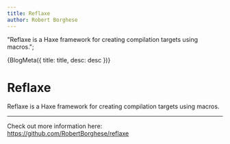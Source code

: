 ```yaml
---
title: Reflaxe
author: Robert Borghese
---
```



  "Reflaxe is a Haxe framework for creating compilation targets using macros.";

<Head>{BlogMeta({ title: title, desc: desc })}</Head>

# Reflaxe

Reflaxe is a Haxe framework for creating compilation targets using macros.

<hr />

Check out more information here:<br/>
https://github.com/RobertBorghese/reflaxe
